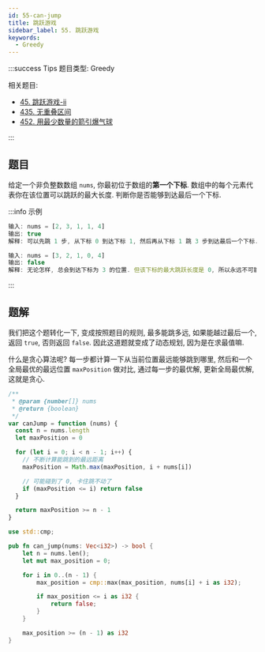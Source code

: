 ```yaml
---
id: 55-can-jump
title: 跳跃游戏
sidebar_label: 55. 跳跃游戏
keywords:
  - Greedy
---
```


:::success Tips
题目类型: Greedy

相关题目:

- [45. 跳跃游戏-ii](/leetcode/medium/45-jump)
- [435. 无重叠区间](/leetcode/medium/435-erase-overlap-intervals)
- [452. 用最少数量的箭引爆气球](/leetcode/medium/452-find-min-arrow-shots)

:::

## 题目

给定一个非负整数数组 `nums`, 你最初位于数组的**第一个下标**. 数组中的每个元素代表你在该位置可以跳跃的最大长度. 判断你是否能够到达最后一个下标.

:::info 示例

```ts
输入: nums = [2, 3, 1, 1, 4]
输出: true
解释: 可以先跳 1 步, 从下标 0 到达下标 1, 然后再从下标 1 跳 3 步到达最后一个下标.
```

```ts
输入: nums = [3, 2, 1, 0, 4]
输出: false
解释: 无论怎样, 总会到达下标为 3 的位置. 但该下标的最大跳跃长度是 0, 所以永远不可能到达最后一个下标.
```

:::

## 题解

我们把这个题转化一下, 变成按照题目的规则, 最多能跳多远, 如果能越过最后一个, 返回 `true`, 否则返回 `false`. 因此这道题就变成了动态规划, 因为是在求最值嘛.

什么是贪心算法呢? 每一步都计算一下从当前位置最远能够跳到哪里, 然后和一个全局最优的最远位置 `maxPosition` 做对比, 通过每一步的最优解, 更新全局最优解, 这就是贪心.


<Tabs>
  <TabItem value="JavaScript" label="JavaScript" default>

```ts
/**
 * @param {number[]} nums
 * @return {boolean}
 */
var canJump = function (nums) {
  const n = nums.length
  let maxPosition = 0

  for (let i = 0; i < n - 1; i++) {
    // 不断计算能跳到的最远距离
    maxPosition = Math.max(maxPosition, i + nums[i])

    // 可能碰到了 0, 卡住跳不动了
    if (maxPosition <= i) return false
  }

  return maxPosition >= n - 1
}
```

</TabItem>
<TabItem value="Rust" label="Rust">

```rust
use std::cmp;

pub fn can_jump(nums: Vec<i32>) -> bool {
    let n = nums.len();
    let mut max_position = 0;

    for i in 0..(n - 1) {
        max_position = cmp::max(max_position, nums[i] + i as i32);

        if max_position <= i as i32 {
            return false;
        }
    }

    max_position >= (n - 1) as i32
}
```

</TabItem>
</Tabs>
